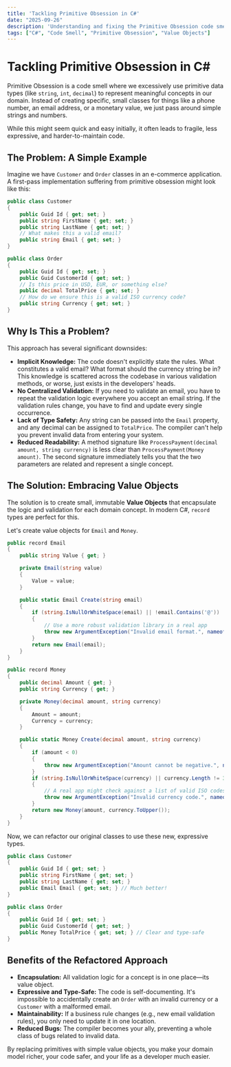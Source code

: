 ```yaml
---
title: 'Tackling Primitive Obsession in C#'
date: "2025-09-26"
description: 'Understanding and fixing the Primitive Obsession code smell in C# with value objects.'
tags: ["C#", "Code Smell", "Primitive Obsession", "Value Objects"]
---
```


# Tackling Primitive Obsession in C#

Primitive Obsession is a code smell where we excessively use primitive data types (like `string`, `int`, `decimal`) to represent meaningful concepts in our domain. Instead of creating specific, small classes for things like a phone number, an email address, or a monetary value, we just pass around simple strings and numbers.

While this might seem quick and easy initially, it often leads to fragile, less expressive, and harder-to-maintain code.

## The Problem: A Simple Example

Imagine we have `Customer` and `Order` classes in an e-commerce application. A first-pass implementation suffering from primitive obsession might look like this:

```csharp
public class Customer
{
    public Guid Id { get; set; }
    public string FirstName { get; set; }
    public string LastName { get; set; }
    // What makes this a valid email?
    public string Email { get; set; }
}

public class Order
{
    public Guid Id { get; set; }
    public Guid CustomerId { get; set; }
    // Is this price in USD, EUR, or something else?
    public decimal TotalPrice { get; set; }
    // How do we ensure this is a valid ISO currency code?
    public string Currency { get; set; }
}
```

## Why Is This a Problem?

This approach has several significant downsides:

*   **Implicit Knowledge:** The code doesn't explicitly state the rules. What constitutes a valid email? What format should the currency string be in? This knowledge is scattered across the codebase in various validation methods, or worse, just exists in the developers' heads.
*   **No Centralized Validation:** If you need to validate an email, you have to repeat the validation logic everywhere you accept an email string. If the validation rules change, you have to find and update every single occurrence.
*   **Lack of Type Safety:** Any string can be passed into the `Email` property, and any decimal can be assigned to `TotalPrice`. The compiler can't help you prevent invalid data from entering your system.
*   **Reduced Readability:** A method signature like `ProcessPayment(decimal amount, string currency)` is less clear than `ProcessPayment(Money amount)`. The second signature immediately tells you that the two parameters are related and represent a single concept.

## The Solution: Embracing Value Objects

The solution is to create small, immutable **Value Objects** that encapsulate the logic and validation for each domain concept. In modern C#, `record` types are perfect for this.

Let's create value objects for `Email` and `Money`.

```csharp
public record Email
{
    public string Value { get; }

    private Email(string value)
    {
        Value = value;
    }

    public static Email Create(string email)
    {
        if (string.IsNullOrWhiteSpace(email) || !email.Contains('@'))
        {
            // Use a more robust validation library in a real app
            throw new ArgumentException("Invalid email format.", nameof(email));
        }
        return new Email(email);
    }
}

public record Money
{
    public decimal Amount { get; }
    public string Currency { get; }

    private Money(decimal amount, string currency)
    {
        Amount = amount;
        Currency = currency;
    }

    public static Money Create(decimal amount, string currency)
    {
        if (amount < 0)
        {
            throw new ArgumentException("Amount cannot be negative.", nameof(amount));
        }
        if (string.IsNullOrWhiteSpace(currency) || currency.Length != 3)
        {
            // A real app might check against a list of valid ISO codes
            throw new ArgumentException("Invalid currency code.", nameof(currency));
        }
        return new Money(amount, currency.ToUpper());
    }
}
```

Now, we can refactor our original classes to use these new, expressive types.

```csharp
public class Customer
{
    public Guid Id { get; set; }
    public string FirstName { get; set; }
    public string LastName { get; set; }
    public Email Email { get; set; } // Much better!
}

public class Order
{
    public Guid Id { get; set; }
    public Guid CustomerId { get; set; }
    public Money TotalPrice { get; set; } // Clear and type-safe
}
```

## Benefits of the Refactored Approach

*   **Encapsulation:** All validation logic for a concept is in one place—its value object.
*   **Expressive and Type-Safe:** The code is self-documenting. It's impossible to accidentally create an `Order` with an invalid currency or a `Customer` with a malformed email.
*   **Maintainability:** If a business rule changes (e.g., new email validation rules), you only need to update it in one location.
*   **Reduced Bugs:** The compiler becomes your ally, preventing a whole class of bugs related to invalid data.

By replacing primitives with simple value objects, you make your domain model richer, your code safer, and your life as a developer much easier.